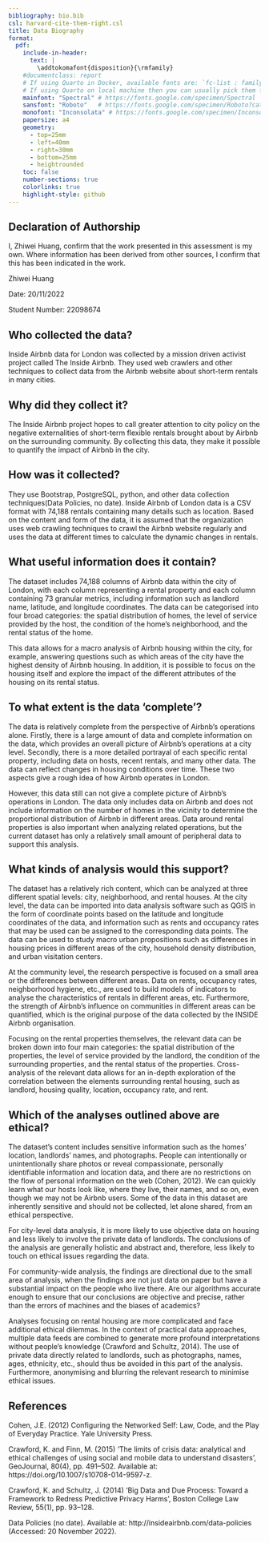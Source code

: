 ```yaml
---
bibliography: bio.bib
csl: harvard-cite-them-right.csl
title: Data Biography
format: 
  pdf:
    include-in-header:
      text: |
        \addtokomafont{disposition}{\rmfamily}
    #documentclass: report
    # If using Quarto in Docker, available fonts are: `fc-list : family | sort | uniq`
    # If using Quarto on local machine then you can usually pick them from the list of installed fonts
    mainfont: "Spectral" # https://fonts.google.com/specimen/Spectral
    sansfont: "Roboto"   # https://fonts.google.com/specimen/Roboto?category=Sans+Serif
    monofont: "Inconsolata" # https://fonts.google.com/specimen/Inconsolata
    papersize: a4
    geometry:
      - top=25mm
      - left=40mm
      - right=30mm
      - bottom=25mm
      - heightrounded
    toc: false
    number-sections: true
    colorlinks: true
    highlight-style: github
---
```


## Declaration of Authorship {.unnumbered .unlisted}

I, Zhiwei Huang, confirm that the work presented in this assessment is my own. Where information has been derived from other sources, I confirm that this has been indicated in the work.

Zhiwei Huang

Date: 20/11/2022

Student Number: 22098674

## Who collected the data?

Inside Airbnb data for London was collected by a mission driven activist project called The Inside Airbnb. They used web crawlers and other techniques to collect data from the Airbnb website about short-term rentals in many cities.

## Why did they collect it?

The Inside Airbnb project hopes to call greater attention to city policy on the negative externalities of short-term flexible rentals brought about by Airbnb on the surrounding community. By collecting this data, they make it possible to quantify the impact of Airbnb in the city. 

## How was it collected?

They use Bootstrap, PostgreSQL, python, and other data collection techniques(Data Policies, no date). Inside Airbnb of London data is a CSV format with 74,188 rentals containing many details such as location. Based on the content and form of the data, it is assumed that the organization uses web crawling techniques to crawl the Airbnb website regularly and uses the data at different times to calculate the dynamic changes in rentals.

## What useful information does it contain?

The dataset includes 74,188 columns of Airbnb data within the city of London, with each column representing a rental property and each column containing 73 granular metrics, including information such as landlord name, latitude, and longitude coordinates. The data can be categorised into four broad categories: the spatial distribution of homes, the level of service provided by the host, the condition of the home's neighborhood, and the rental status of the home.


This data allows for a macro analysis of Airbnb housing within the city, for example, answering questions such as which areas of the city have the highest density of Airbnb housing. In addition, it is possible to focus on the housing itself and explore the impact of the different attributes of the housing on its rental status.

## To what extent is the data 'complete'?

The data is relatively complete from the perspective of Airbnb's operations alone. Firstly, there is a large amount of data and complete information on the data, which provides an overall picture of Airbnb's operations at a city level. Secondly, there is a more detailed portrayal of each specific rental property, including data on hosts, recent rentals, and many other data. The data can reflect changes in housing conditions over time. These two aspects give a rough idea of how Airbnb operates in London.


However, this data still can not give a complete picture of Airbnb's operations in London. The data only includes data on Airbnb and does not include information on the number of homes in the vicinity to determine the proportional distribution of Airbnb in different areas. Data around rental properties is also important when analyzing related operations, but the current dataset has only a relatively small amount of peripheral data to support this analysis.

## What kinds of analysis would this support?

The dataset has a relatively rich content, which can be analyzed at three different spatial levels: city, neighborhood, and rental houses.
At the city level, the data can be imported into data analysis software such as QGIS in the form of coordinate points based on the latitude and longitude coordinates of the data, and information such as rents and occupancy rates that may be used can be assigned to the corresponding data points. The data can be used to study macro urban propositions such as differences in housing prices in different areas of the city, household density distribution, and urban visitation centers.


At the community level, the research perspective is focused on a small area or the differences between different areas. Data on rents, occupancy rates, neighborhood hygiene, etc., are used to build models of indicators to analyse the characteristics of rentals in different areas, etc. Furthermore, the strength of Airbnb's influence on communities in different areas can be quantified, which is the original purpose of the data collected by the INSIDE Airbnb organisation.


Focusing on the rental properties themselves, the relevant data can be broken down into four main categories: the spatial distribution of the properties, the level of service provided by the landlord, the condition of the surrounding properties, and the rental status of the properties. Cross-analysis of the relevant data allows for an in-depth exploration of the correlation between the elements surrounding rental housing, such as landlord, housing quality, location, occupancy rate, and rent.

## Which of the analyses outlined above are ethical?

The dataset's content includes sensitive information such as the homes' location, landlords' names, and photographs. People can intentionally or unintentionally share photos or reveal compassionate, personally identifiable information and location data, and there are no restrictions on the flow of personal information on the web (Cohen, 2012). We can quickly learn what our hosts look like, where they live, their names, and so on, even though we may not be Airbnb users. Some of the data in this dataset are inherently sensitive and should not be collected, let alone shared, from an ethical perspective.


For city-level data analysis, it is more likely to use objective data on housing and less likely to involve the private data of landlords. The conclusions of the analysis are generally holistic and abstract and, therefore, less likely to touch on ethical issues regarding the data.


For community-wide analysis, the findings are directional due to the small area of analysis, when the findings are not just data on paper but have a substantial impact on the people who live there. Are our algorithms accurate enough to ensure that our conclusions are objective and precise, rather than the errors of machines and the biases of academics?


Analyses focusing on rental housing are more complicated and face additional ethical dilemmas. In the context of practical data approaches, multiple data feeds are combined to generate more profound interpretations without people's knowledge (Crawford and Schultz, 2014). The use of private data directly related to landlords, such as photographs, names, ages, ethnicity, etc., should thus be avoided in this part of the analysis. Furthermore, anonymising and blurring the relevant research to minimise ethical issues.

## References

Cohen, J.E. (2012) Configuring the Networked Self: Law, Code, and the Play of Everyday Practice. Yale University Press.


Crawford, K. and Finn, M. (2015) ‘The limits of crisis data: analytical and ethical challenges of using social and mobile data to understand disasters’, GeoJournal, 80(4), pp. 491–502. Available at: https://doi.org/10.1007/s10708-014-9597-z.


Crawford, K. and Schultz, J. (2014) ‘Big Data and Due Process: Toward a Framework to Redress Predictive Privacy Harms’, Boston College Law Review, 55(1), pp. 93–128.


Data Policies (no date). Available at: http://insideairbnb.com/data-policies (Accessed: 20 November 2022).

